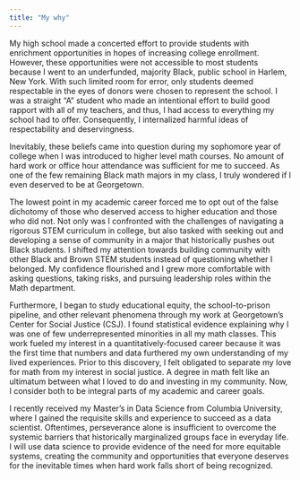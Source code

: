 ```yaml
---
title: "My why"
---
```


My high school made a concerted effort to provide students with enrichment opportunities in hopes of increasing college enrollment. However, these opportunities were not accessible to most students because I went to an underfunded, majority Black, public school in Harlem, New York. With such limited room for error, only students deemed respectable in the eyes of donors were chosen to represent the school. I was a straight “A” student who made an intentional effort to build good rapport with all of my teachers, and thus, I had access to everything my school had to offer. Consequently, I internalized harmful ideas of respectability and deservingness. 

Inevitably, these beliefs came into question during my sophomore year of college when I was introduced to higher level math courses. No amount of hard work or office hour attendance was sufficient for me to succeed. As one of the few remaining Black math majors in my class, I truly wondered if I even deserved to be at Georgetown.  

The lowest point in my academic career forced me to opt out of the false dichotomy of those who deserved access to higher education and those who did not. Not only was I confronted with the challenges of navigating a rigorous STEM curriculum in college, but also tasked with seeking out and developing a sense of community in a major that historically pushes out Black students. I shifted my attention towards building community with other Black and Brown STEM students instead of questioning whether I belonged. My confidence flourished and I grew more comfortable with asking questions, taking risks, and pursuing leadership roles within the Math department. 

Furthermore, I began to study educational equity, the school-to-prison pipeline, and other relevant phenomena through my work at Georgetown’s Center for Social Justice (CSJ). I found statistical evidence explaining why I was one of few underrepresented minorities in all my math classes. This work fueled my interest in a quantitatively-focused career because it was the first time that numbers and data furthered my own understanding of my lived experiences. Prior to this discovery, I felt obligated to separate my love for math from my interest in social justice. A degree in math felt like an ultimatum between what I loved to do and investing in my community. Now, I consider both to be integral parts of my academic and career goals. 

I recently received my Master’s in Data Science from Columbia University, where I gained the requisite skills and experience to succeed as a data scientist. Oftentimes, perseverance alone is insufficient to overcome the systemic barriers that historically marginalized groups face in everyday life. I will use data science to provide evidence of the need for more equitable systems, creating the community and opportunities that everyone deserves for the inevitable times when hard work falls short of being recognized. 

